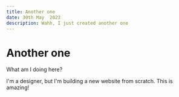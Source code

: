 ```yaml
---
title: Another one
date: 30th May  2023
description: Wahh, I just created another one
---
```


# Another one

What am I doing here?

I'm a designer, but I'm building a new website from scratch. This is amazing!
